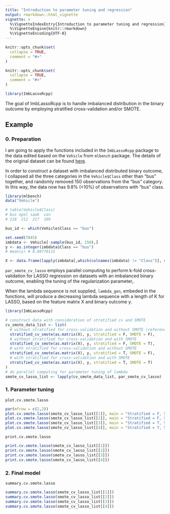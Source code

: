 ```yaml
---
title: "Introduction to parameter tuning and regression"
output: rmarkdown::html_vignette
vignette: >
  %\VignetteIndexEntry{Introduction to parameter tuning and regression}
  %\VignetteEngine{knitr::rmarkdown}
  %\VignetteEncoding{UTF-8}
---
```


```r
knitr::opts_chunk$set(
  collapse = TRUE,
  comment = "#>"
)
```

```r
knitr::opts_chunk$set(
  collapse = TRUE,
  comment = "#>"
)
```


```r
library(ImbLassoRcpp)
```

The goal of ImbLassoRcpp is to handle imbalanced distribution in the binary outcome by employing stratified cross-validation and/or SMOTE.

## Example

### 0. Preparation

I am going to apply the functions included in the `ImbLassoRcpp` package to the data edited based on the `Vehicle` from `mlbench` package. The details of the original dataset can be found [here](https://search.r-project.org/CRAN/refmans/mlbench/html/Vehicle.html).

In order to construct a dataset with imbalanced distributed binary outcome, I collapsed all the three categories in the `Vehicle$Class` other than "bus" together, and randomly removed 150 observations from the "bus" category. In this way, the data now has 9.8% (<10%) of observations with "bus" class.

```r
library(mlbench)
data("Vehicle")

# table(Vehicle$Class)
# bus opel saab  van 
# 218  212  217  199

bus_id <- which(Vehicle$Class == "bus")

set.seed(7045)
imbdata <- Vehicle[-sample(bus_id, 150),]
y <- as.integer(imbdata$Class == "bus")
# mean(y) # 0.09770115

X <- data.frame(lapply(imbdata[,which(colnames(imbdata) != "Class")], scale))
```

`par_smote_cv_lasso` employs parallel computing to perform k-fold cross-validation for LASSO regression on datasets with an imbalanced binary outcome, enabling the tuning of the regularization parameter,\lambda.

When the lambda sequence is not supplied, `lambda_gen`, embeded in the functions, will produce a decreasing lambda sequence with a length of K for LASSO, based on the feature matrix X and binary outcome y.

```r
library(ImbLassoRcpp)

# construct data with consideration of stratified cv and SMOTE
cv_smote_data_list <- list(
  # without stratified for cross-validation and without SMOTE (reference)
  stratified_cv_smote(as.matrix(X), y, stratified = F, SMOTE = F),
  # without stratified for cross-validation and with SMOTE
  stratified_cv_smote(as.matrix(X), y, stratified = F, SMOTE = T),
  # with stratified for cross-validation and without SMOTE
  stratified_cv_smote(as.matrix(X), y, stratified = T, SMOTE = F),
  # with stratified for cross-validation and with SMOTE
  stratified_cv_smote(as.matrix(X), y, stratified = T, SMOTE = T)
)
# do parallel computing for parameter tuning of lambda
smote_cv_lasso_list <- lapply(cv_smote_data_list, par_smote_cv_lasso)
```

### 1. Parameter tuning

`plot.cv.smote.lasso`

```r
par(mfrow = c(2,2))
plot.cv.smote.lasso(smote_cv_lasso_list[[1]], main = "Stratified = F, SMOTE = F")
plot.cv.smote.lasso(smote_cv_lasso_list[[2]], main = "Stratified = F, SMOTE = T")
plot.cv.smote.lasso(smote_cv_lasso_list[[3]], main = "Stratified = T, SMOTE = F")
plot.cv.smote.lasso(smote_cv_lasso_list[[4]], main = "Stratified = T, SMOTE = T")

```

`print.cv.smote.lasso`

```r
print.cv.smote.lasso(smote_cv_lasso_list[[1]])
print.cv.smote.lasso(smote_cv_lasso_list[[2]])
print.cv.smote.lasso(smote_cv_lasso_list[[3]])
print.cv.smote.lasso(smote_cv_lasso_list[[4]])
```

### 2. Final model

`summary.cv.smote.lasso`

```r
summary.cv.smote.lasso(smote_cv_lasso_list[[1]])
summary.cv.smote.lasso(smote_cv_lasso_list[[2]])
summary.cv.smote.lasso(smote_cv_lasso_list[[3]])
summary.cv.smote.lasso(smote_cv_lasso_list[[4]])
```
